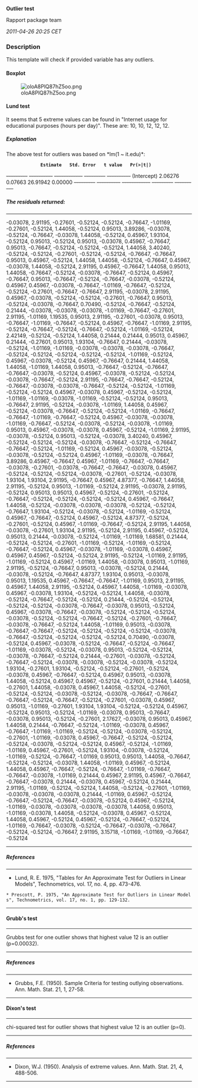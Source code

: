 '''Outlier test'''

Rapport package team

''2011-04-26 20:25 CET''


=== Description ===

This template will check if provided variable has any outliers. 

==== Boxplot ====

[[Image:oloA8PlQ87hZ5oo.png|center]]

==== Lund test ====

It seems that 5 extreme values can be found in "Internet usage for educational purposes (hours per day)". These are: 10, 10, 12, 12, 12. 

===== Explanation =====

The above test for outliers was based on *lm(1 ~ it.edu)*: 

              '''Estimate'''   '''Std. Error'''   '''t value'''   '''Pr(>|t|)'''  
<s>---------</s> <s>----------</s> <s>------------</s> <s>---------</s> <s>----------</s>
(Intercept)   2.06276        0.07663          26.91942      0.00000       
<s>---------</s> <s>----------</s> <s>------------</s> <s>---------</s> <s>----------</s>

===== The residuals returned: =====

----

-0.03078,  2.91195, -0.27601, -0.52124, -0.52124, -0.76647, -1.01169, -0.27601, -0.52124,  1.44058, -0.52124,  0.95013,  3.89286, -0.03078, -0.52124, -0.76647, -0.03078,  1.44058, -0.52124,  0.45967,  1.93104, -0.52124,  0.95013, -0.52124,  0.95013, -0.03078,  0.45967, -0.76647,  0.95013, -0.76647, -0.52124, -0.52124, -0.52124,  1.44058,  3.40240, -0.52124, -0.52124, -0.27601, -0.52124, -0.52124, -0.76647, -0.76647,  0.95013,  0.45967, -0.52124,  1.44058,  1.44058, -0.52124, -0.76647,  0.45967, -0.03078,  1.44058, -0.52124,  2.91195,  0.45967, -0.76647,  1.44058,  0.95013,  1.44058, -0.76647, -0.52124, -0.03078, -0.76647, -0.52124,  0.45967, -0.76647,  0.95013, -0.76647, -0.52124, -0.76647, -0.03078, -0.52124,  0.45967,  0.45967, -0.03078, -0.76647, -1.01169, -0.76647, -0.52124, -0.52124, -0.27601, -0.76647, -0.76647,  2.91195, -0.03078,  2.91195,  0.45967, -0.03078, -0.52124, -0.52124, -0.27601, -0.76647,  0.95013, -0.52124, -0.03078, -0.76647,  0.70490, -0.52124, -0.76647, -0.52124,  0.21444, -0.03078, -0.03078, -0.03078, -1.01169, -0.76647, -0.27601,  2.91195, -1.01169,  1.19535,  0.95013,  2.91195, -0.27601, -0.03078,  0.95013, -0.76647, -1.01169, -0.76647, -0.52124,  0.45967, -0.76647, -1.01169,  2.91195, -0.52124, -0.76647, -0.52124, -0.76647, -0.52124, -1.01169, -0.52124,  2.42149, -0.52124, -0.52124,  1.44058,  0.21444,  0.21444,  0.95013,  0.45967,  0.21444, -0.27601,  0.95013,  1.93104, -0.76647,  0.21444, -0.03078, -0.52124, -1.01169, -1.01169, -0.03078, -0.03078, -0.03078, -0.76647, -0.52124, -0.52124, -0.52124, -0.52124, -0.52124, -1.01169, -0.52124,  0.45967, -0.03078, -0.52124,  0.45967, -0.76647,  0.21444,  1.44058,  1.44058, -1.01169,  1.44058,  0.95013, -0.76647, -0.52124, -0.76647, -0.76647, -0.03078, -0.52124,  0.45967, -0.03078, -0.52124, -0.52124, -0.03078, -0.76647, -0.52124,  2.91195, -0.76647, -0.76647, -0.52124, -0.76647, -0.03078, -0.03078, -0.76647, -0.52124, -0.52124, -1.01169, -0.52124, -0.52124,  0.45967, -0.03078,  0.45967, -0.52124, -0.52124, -1.01169, -1.01169, -0.03078, -1.01169, -0.52124, -0.52124,  0.95013, -0.76647,  2.91195, -0.52124, -0.03078, -1.01169,  1.44058,  0.45967, -0.52124, -0.03078, -0.76647, -0.52124, -0.52124, -1.01169, -0.76647, -0.76647, -1.01169, -0.76647, -0.52124,  0.45967, -0.03078, -0.03078, -1.01169, -0.76647, -0.52124, -0.03078, -0.52124, -0.03078, -1.01169,  0.95013,  0.45967, -0.03078, -0.03078,  0.45967, -0.52124, -1.01169,  2.91195, -0.03078, -0.52124,  0.95013, -0.52124, -0.03078,  3.40240,  0.45967, -0.52124, -0.52124, -0.52124, -0.03078, -0.76647, -0.52124, -0.76647, -0.76647, -0.52124, -1.01169, -0.52124,  0.45967, -0.03078, -0.52124, -0.03078, -0.52124, -0.52124,  0.45967, -1.01169, -0.03078, -0.76647,  3.89286,  0.45967, -0.76647,  0.45967, -1.01169, -0.76647, -0.76647, -0.03078, -0.27601, -0.03078, -0.76647, -0.76647, -0.03078,  0.45967, -0.52124, -0.52124, -0.52124, -0.03078, -0.27601, -0.52124, -0.03078,  1.93104,  1.93104,  2.91195, -0.76647,  0.45967,  4.87377, -0.76647,  1.44058,  2.91195, -0.52124,  0.95013, -1.01169, -0.52124,  2.91195, -0.03078,  2.91195, -0.52124,  0.95013,  0.95013,  0.45967, -0.52124, -0.27601, -0.52124, -0.76647, -0.52124, -0.52124, -0.52124, -0.52124,  0.45967, -0.76647,  1.44058, -0.52124, -0.03078, -0.03078, -0.03078, -0.52124, -0.52124, -0.76647,  1.93104, -0.52124, -0.03078, -0.52124, -1.01169, -0.52124,  0.45967, -0.76647, -0.52124,  0.45967, -0.52124,  4.87377, -0.52124, -0.27601, -0.52124,  0.45967, -1.01169, -0.76647, -0.52124,  2.91195,  1.44058, -0.03078, -0.27601,  1.93104,  2.91195, -0.52124,  2.91195,  0.45967, -0.52124,  0.95013,  0.21444, -0.03078, -0.52124, -1.01169, -1.01169,  1.68581,  0.21444, -0.52124, -0.52124, -0.27601, -1.01169, -0.52124, -1.01169, -0.52124, -0.76647, -0.52124,  0.45967, -0.03078, -1.01169, -0.03078,  0.45967,  0.45967,  0.45967, -0.52124, -0.52124,  2.91195, -0.52124, -1.01169,  2.91195, -1.01169, -0.52124,  0.45967, -1.01169,  1.44058, -0.03078,  0.95013, -1.01169,  2.91195, -0.52124, -0.76647,  0.95013, -0.03078, -0.52124,  0.21444, -0.03078, -0.52124, -0.76647,  4.87377,  1.93104,  0.95013, -0.03078,  0.95013,  1.19535,  0.45967, -0.76647, -0.76647, -1.01169,  0.95013,  2.91195,  0.45967,  1.44058,  2.91195, -0.52124,  0.45967,  1.44058, -1.01169, -0.03078,  0.45967, -0.03078,  1.93104, -0.52124, -0.52124,  1.44058, -0.03078, -0.52124, -0.76647, -0.52124, -0.52124,  0.21444, -0.52124, -0.52124, -0.52124, -0.52124, -0.03078, -0.76647, -0.03078,  0.95013, -0.52124,  0.45967, -0.03078, -0.76647, -0.03078, -0.52124, -0.52124, -0.52124, -0.03078, -0.52124, -0.52124, -0.76647, -0.52124, -0.27601, -0.76647, -0.03078, -0.76647, -0.52124,  1.44058, -1.01169,  0.95013, -0.03078, -0.76647, -0.76647, -0.52124, -0.52124, -0.52124, -0.52124, -0.03078, -0.76647, -0.52124, -0.52124, -0.52124, -0.52124,  0.70490, -0.03078, -0.52124,  0.45967, -0.03078, -0.52124, -0.76647, -0.52124, -0.76647, -1.01169, -0.03078, -0.52124, -0.03078,  0.95013, -0.52124, -0.52124, -0.03078, -0.76647, -0.52124,  0.21444, -0.27601, -0.03078, -0.52124, -0.76647, -0.52124, -0.03078, -0.03078, -0.52124, -0.03078, -0.52124,  1.93104, -0.27601,  1.93104, -0.52124, -0.52124, -0.27601, -0.52124, -0.03078,  0.45967, -0.76647, -0.52124,  0.45967,  0.95013, -0.03078,  1.44058, -0.52124,  0.45967,  0.45967, -0.52124, -0.27601,  0.21444,  1.44058, -0.27601,  1.44058, -0.03078,  0.45967,  1.44058, -0.52124, -0.27601, -0.52124, -0.52124, -0.03078, -0.52124, -0.03078, -0.76647, -0.76647, -0.76647, -0.52124, -0.76647, -0.52124, -0.27601, -0.03078,  0.45967,  0.95013, -1.01169, -0.27601,  1.93104,  1.93104, -0.52124, -0.52124,  0.45967, -0.52124,  0.95013, -0.52124, -1.01169, -0.03078,  0.95013, -0.76647, -0.03078,  0.95013, -0.52124, -0.27601,  2.17627, -0.03078,  0.95013,  0.45967,  1.44058,  0.21444, -0.76647, -0.52124, -1.01169, -0.03078,  0.45967, -0.76647, -1.01169, -1.01169, -0.52124, -0.52124, -0.03078, -0.52124, -0.27601, -1.01169, -0.03078,  0.45967, -0.76647, -0.52124, -0.52124, -0.52124, -0.03078, -0.52124, -0.52124,  0.45967, -0.52124, -1.01169, -1.01169,  0.45967, -0.27601, -0.52124,  1.93104, -0.03078, -0.52124, -1.01169, -0.52124, -0.76647, -1.01169,  0.95013,  0.95013,  1.44058, -0.76647, -0.52124, -0.52124, -0.03078,  1.44058, -1.01169,  0.45967, -0.52124,  1.44058,  0.45967, -0.76647, -0.52124, -0.76647, -1.01169, -0.76647, -0.76647, -0.03078, -1.01169,  0.21444,  0.45967,  2.91195,  0.45967, -0.76647, -0.76647, -0.03078,  0.21444, -0.03078,  0.45967, -0.52124,  0.21444,  2.91195, -1.01169, -0.52124, -0.52124,  1.44058, -0.52124, -0.27601, -1.01169, -0.03078, -0.03078, -0.03078,  0.21444, -1.01169,  0.45967, -0.52124, -0.76647, -0.52124, -0.76647, -0.03078, -0.52124,  0.45967, -0.52124, -1.01169, -0.03078, -0.03078, -0.03078, -0.03078,  1.44058,  0.95013, -1.01169, -0.03078,  1.44058, -0.52124, -0.03078,  0.45967, -0.52124,  1.44058,  0.45967, -0.52124,  0.45967, -0.52124, -0.76647, -0.52124, -1.01169, -0.76647, -0.03078, -0.52124, -0.76647, -0.03078, -0.76647, -0.52124, -0.52124, -0.76647,  2.91195,  3.15718, -1.01169, -1.01169, -0.76647, -0.52124  

----

===== References =====

----

* Lund, R. E. 1975, "Tables for An Approximate Test for Outliers in Linear Models", Technometrics, vol. 17, no. 4, pp. 473-476.
 * Prescott, P. 1975, "An Approximate Test for Outliers in Linear Models", Technometrics, vol. 17, no. 1, pp. 129-132. 

----

==== Grubb's test ====

----

Grubbs test for one outlier shows that highest value 12 is an outlier (p=0.00032).  

----

===== References =====

----

* Grubbs, F.E. (1950). Sample Criteria for testing outlying observations. Ann. Math. Stat. 21, 1, 27-58.  

----

==== Dixon's test ====

----

chi-squared test for outlier shows that highest value 12 is an outlier (p=0).  

----

===== References =====

----

* Dixon, W.J. (1950). Analysis of extreme values. Ann. Math. Stat. 21, 4, 488-506.  

----

<!-- wiki code generated by txt2tags 2.6 (http://txt2tags.org) -->
<!-- cmdline: txt2tags -\-encoding=UTF-8 -t wiki -o demo/outlier-test.wiki demo/outlier-test.txt -->
